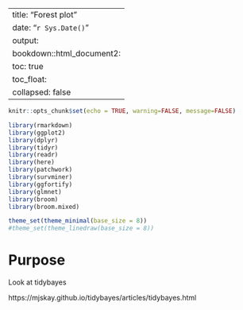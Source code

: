 

---
title: "Forest plot"
date: "`r Sys.Date()`"
output:
    bookdown::html_document2:
        toc: true
        toc_float:
            collapsed: false
---

```r
knitr::opts_chunk$set(echo = TRUE, warning=FALSE, message=FALSE)
```


```r
library(rmarkdown)
library(ggplot2)
library(dplyr)
library(tidyr)
library(readr)
library(here)
library(patchwork)
library(survminer)
library(ggfortify)
library(glmnet)
library(broom)
library(broom.mixed)

theme_set(theme_minimal(base_size = 8))
#theme_set(theme_linedraw(base_size = 8))
```


# Purpose
Look at tidybayes

https://mjskay.github.io/tidybayes/articles/tidybayes.html